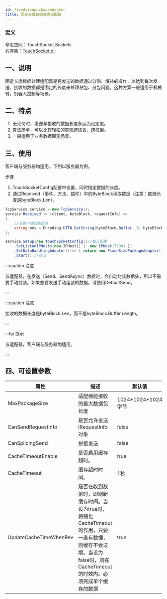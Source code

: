 ```yaml
---
id: fixedsizepackageadapter
title: 固定长度数据处理适配器
---
```


### 定义

命名空间：TouchSocket.Sockets <br/>
程序集：[TouchSocket.dll](https://www.nuget.org/packages/TouchSocket)

## 一、说明

固定长度数据处理适配器是将发送的数据通过分割、填补的操作，以达到每次发送、接收的数据都是固定的长度来处理粘包、分包问题。这种方案一般适用于机械臂，机器人控制等场景。 <a name="AF60y"></a>

## 二、特点

1. 无论何时，发送与接收的数据长度永远为设定值。
2. 算法简单，可以比较轻松的实现跨语言、跨框架。
3. 一般适用于业务数据固定场景，


## 三、使用

客户端与服务器均适用。下列以服务器为例。

步骤

1. TouchSocketConfig配置中设置，同时指定数据的长度。
2. 通过Received（事件、方法、插件）中的ByteBlock读取数据（注意：数据长度是byteBlock.Len）。

```csharp {10}
TcpService service = new TcpService();
service.Received += (client, byteBlock, requestInfo) =>
{
    //从客户端收到信息
    string mes = Encoding.UTF8.GetString(byteBlock.Buffer, 0, byteBlock.Len);
};

service.Setup(new TouchSocketConfig()//载入配置     
    .SetListenIPHosts(new IPHost[] {  new IPHost(7790) })
    .SetDataHandlingAdapter(()=> { return new FixedSizePackageAdapter(10); }))//配置适配器，固定数据长度为10字节。
    .Start();//启动
```

:::caution 注意

该适配器，在发送（Send、SendAsync）数据时，会自动封装数据头，所以不需要手动封装。如果想要发送手动组装的数据，请使用DefaultSend。

:::  


:::caution 注意

接收的数据长度是byteBlock.Len，而不是byteBlock.Buffer.Length。

:::  

:::tip 提示

该适配器，客户端与服务器均适用。

:::  

## 四、可设置参数

|  属性   | 描述  |默认值  |
|  ----  | ----  |----  |
| MaxPackageSize  | 适配器能接收的最大数据包长度 |1024\*1024\*1024字节|
| CanSendRequestInfo  | 是否允许发送IRequestInfo对象 |false|
| CanSplicingSend  | 拼接发送 |false|
| CacheTimeoutEnable  | 是否启用缓存超时。 |true|
| CacheTimeout  | 缓存超时时间。 |1秒|
| UpdateCacheTimeWhenRev  | 是否在收到数据时，即刷新缓存时间。当设为true时，将弱化CacheTimeout的作用，只要一直有数据，则缓存不会过期。当设为false时，则在CacheTimeout的时效内。必须完成单个缓存的数据 |true|